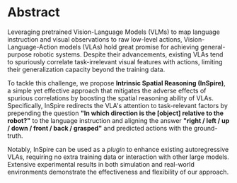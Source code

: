 # Abstract

Leveraging pretrained Vision-Language Models (VLMs) to map language instruction and visual observations to raw low-level actions, Vision-Language-Action models (VLAs) hold great promise for achieving general-purpose robotic systems. 
Despite their advancements, existing VLAs tend to spuriously correlate task-irrelevant visual features with actions, limiting their generalization capacity beyond the training data.

To tackle this challenge, we propose **Intrinsic Spatial Reasoning (InSpire)**, a simple yet effective approach that mitigates the adverse effects of spurious correlations by boosting the spatial reasoning ability of VLAs.
Specifically, InSpire redirects the VLA's attention to task-relevant factors by prepending the question **"In which direction is the [object] relative to the robot?"** to the language instruction and aligning the answer **"right / left / up / down / front / back / grasped"** and predicted actions with the ground-truth.

Notably, InSpire can be used as a *plugin* to enhance existing autoregressive VLAs, requiring no extra training data or interaction with other large models.
Extensive experimental results in both simulation and real-world environments demonstrate the effectiveness and flexibility of our approach. 